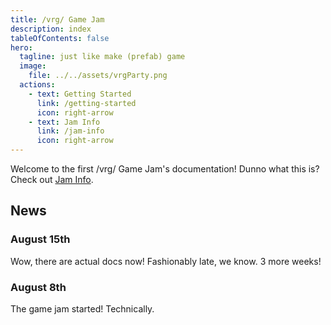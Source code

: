 ```yaml
---
title: /vrg/ Game Jam
description: index
tableOfContents: false
hero:
  tagline: just like make (prefab) game
  image:
    file: ../../assets/vrgParty.png
  actions:
    - text: Getting Started
      link: /getting-started
      icon: right-arrow
    - text: Jam Info
      link: /jam-info
      icon: right-arrow
---
```


Welcome to the first /vrg/ Game Jam's documentation! Dunno what this is? Check out [Jam Info](/jam-info).

## News

### August 15th

Wow, there are actual docs now! Fashionably late, we know. 3 more weeks!

### August 8th

The game jam started! Technically.

